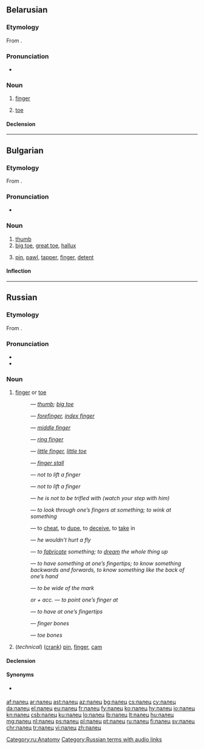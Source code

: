 ==Belarusian==
{{wikipedia|lang=be}}

===Etymology===
From {{etyl|sla-pro|be}} {{term/t|sla-pro|*palьcь}}.

===Pronunciation===
* {{audio|Be-палец.ogg|Audio}}

===Noun===
{{be-noun|g=m|tr=pálec}}

# {{context|anatomy|lang=be}} [[finger]]
# {{context|anatomy|lang=be}} [[toe]]

====Declension====
{{be-decl-noun|па́лец|па́льцы|па́льца|па́льцаў|па́льцу|па́льцам|па́лец|па́льцы|па́льцам|па́льцамі|па́льцэ|па́льцах}}

----

==Bulgarian==

===Etymology===
From {{etyl|sla-pro|bg}} {{term/t|sla-pro|*palьcь}}.

===Pronunciation===
* {{IPA|/ˈpalɛts/|lang=bg}}

===Noun===
{{bg-noun|g=m|tr=pálec}}

# [[thumb]]
# [[big toe]], [[great toe]], [[hallux]]
# {{context|technology|lang=bg}} [[pin]], [[pawl]], [[tapper]], [[finger]], [[detent]]

====Inflection====
{{bg-noun-m-k/ets|пал}}

----

==Russian==

===Etymology===
From {{etyl|sla-pro|ru}} {{term/t|sla-pro|*palьcь}}.

===Pronunciation===
* {{IPA|/ˈpalʲɪt͡s/|lang=ru}}
* {{audio|Ru-палец.ogg|Audio}}

===Noun===
{{ru-noun|па́лец|m-in|па́льца|па́льцы}}

# [[finger]] or [[toe]]
#: {{usex|па́лец ноги́|t=toe|inline=1|lang=ru}}
#: {{l|ru|большо́й па́лец}} — ''[[thumb]]; [[big toe]]''
#: {{l|ru|указа́тельный па́лец}} — ''[[forefinger]], [[index finger]]''
#: {{l|ru|сре́дний па́лец}} — ''[[middle finger]]''
#: {{l|ru|безымя́нный па́лец}} — ''[[ring finger]]''
#: {{l|ru|мизи́нец}} — ''[[little finger]], [[little toe]]''
#: {{lang|ru|[[предохранительный|предохрани́тельный]] ([[резиновый|рези́новый]]) па́лец}} — ''[[finger stall]]''
#: {{lang|ru|па́лец [[о]] па́лец [[не]] [[ударить|уда́рить]]}} — ''not to lift a finger''
#: {{lang|ru|па́льцем [[не]] [[шевелить|шевельну́ть]]}} — ''not to lift a finger''
#: {{lang|ru|[[он|ему́]] па́льца [[в]] [[рот]] [[не]] [[класть|клади́]]}} — ''he is not to be trifled with (watch your step with him)''
#: {{lang|ru|[[смотреть|смотре́ть]] [[сквозь]] па́льцы [[на]] [[что-либо]]}} — ''to look through one’s fingers at something; to wink at something''
#: {{lang|ru|[[обвести|обвести́]] [[вокруг|вокру́г]] па́льца}} — to [[cheat]], to [[dupe]], to [[deceive]], to [[take]] in
#: {{lang|ru|[[он]] па́льцем [[никто|никого́]] [[не]] [[трогать|тро́нет]]}} — ''he wouldn’t hurt a fly''
#: {{lang|ru|[[высосать|вы́сосать]] [[из]] па́льца [[что-либо]]}} — ''to [[fabricate]] something; to [[dream]] the whole thing up''
#: {{lang|ru|[[знать]] [[что-либо]] [[как]] [[свой|свои́]] [[пять]] па́льцев}} — ''to have something at one’s fingertips; to know something backwards and forwards, to know something like the back of one’s hand''
#: {{lang|ru|[[попасть|попа́сть]] па́льцем [[в]] [[небо|не́бо]]}} — ''to be wide of the mark''
#: {{l|ru|пока́зывать}} ''or'' {{lang|ru|[[указывать|ука́зывать]] па́льцем [[на]]}} ''+ acc.'' — ''to point one’s finger at''
#: {{lang|ru|[[знать]] [[как]] [[свой|свои́]] [[пять]] па́льцев}} — ''to have at one’s fingertips''
#: {{lang|ru|[[кость|ко́сти]] па́льцев}} — ''finger bones''
#: {{lang|ru|[[кость|ко́сти]] па́льцев [[нога|ног]]}} — ''toe bones''
# (''technical'') ([[crank]]) [[pin]], [[finger]], [[cam]]

====Declension====
{{ru-noun-ц-1|пальц|па́льц|па́лец}}

====Synonyms====
* {{l|ru|перст}} {{qualifier|dated or poetic}}

[[Category:ru:Anatomy]]
[[Category:Russian terms with audio links]]

[[af:палец]]
[[ar:палец]]
[[ast:палец]]
[[az:палец]]
[[bg:палец]]
[[cs:палец]]
[[cy:палец]]
[[da:палец]]
[[el:палец]]
[[eu:палец]]
[[fr:палец]]
[[fy:палец]]
[[ko:палец]]
[[hy:палец]]
[[io:палец]]
[[kn:палец]]
[[csb:палец]]
[[ku:палец]]
[[lo:палец]]
[[lb:палец]]
[[lt:палец]]
[[hu:палец]]
[[mg:палец]]
[[nl:палец]]
[[ps:палец]]
[[pl:палец]]
[[pt:палец]]
[[ru:палец]]
[[fi:палец]]
[[sv:палец]]
[[chr:палец]]
[[tr:палец]]
[[vi:палец]]
[[zh:палец]]